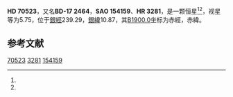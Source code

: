 {{Starbox begin
| name = HD 70523
}}
{{Starbox observe
| epoch = [[J2000.0|J2000.0]]
| constell = {{星座名待查}}<ref name=SIMBAD>{{cite web
 | url=http://simbad.u-strasbg.fr/simbad/sim-id?Ident=HR+3281
 | title =Pulsating variable Star
 | publisher=Centre de Données astronomiques de Strasbourg
 | work=SIMBAD
 | accessdate=2012-07-13}}</ref><ref name=DATA>{{cite web
 | url=http://vizier.u-strasbg.fr/viz-bin/VizieR-5?-out.add=.&-source=5050&-corr=PK=HR&-out.max=9999&HR=3281
 | title=VizieR Detailed Page
 | accessdate=2012-07-13
 | archive-date=2016-03-05
 | archive-url=https://web.archive.org/web/20160305032545/http://vizier.u-strasbg.fr/viz-bin/VizieR-5?-out.add=.&-source=5050&-corr=PK=HR&-out.max=9999&HR=3281
 | dead-url=no
 }}</ref>
| 星官 = 
| ra = {{RA|8|21|54.6}}<ref name=SIMBAD /><ref name=DATA />
| dec = {{DEC|-17|35|11}}<ref name=SIMBAD /><ref name=DATA />
| appmag_v = 5.75<ref name=SIMBAD /><ref name=DATA />
}}
{{Starbox character
| class = K1III<ref name=SIMBAD /><ref name=DATA />
| b-v = 1.05<ref name=SIMBAD /><ref name=DATA />
| u-b = 0.98<ref name=SIMBAD /><ref name=DATA />
| r-i = <ref name=SIMBAD /><ref name=DATA />
| variable = 
}}
{{Starbox astrometry
| radial_v = 0.98
| prop_mo_ra = 69
| parallax = 
| p_error = 
}}
{{Starbox catalog
| names =BD-17 2464，[[SAO星表|SAO]] 154159，[[HD星表|HD]] 70523，[[HR星表|HR]] 3281}}
{{Starbox reference |Simbad=HR+3281}}
{{Starbox end}}

'''HD 70523'''，又名'''BD-17 2464'''，'''SAO 154159'''、'''HR 3281'''，是一颗恒星<ref name=SIMBAD /><ref name=DATA />，视星等为5.75，位于[[銀道座標系|銀經]]239.29，[[銀道座標系|銀緯]]10.87，其[[B1900.0|B1900.0]]坐标为赤經{{RA|8|17|22.3}}，赤緯{{DEC|-17|10.87|2}}。

== 参考文献 ==
{{reflist}}

{{star-stub}}

[[Category:HD和HDE天體|70523]]
[[Category:HR天體|3281]]
[[Category:SAO天體|154159]]